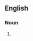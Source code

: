 {{also|X factor|x-factor|X-factor}}

==English==

===Noun===
{{en-noun}}

# {{alternative spelling of|X factor|lang=en}}
